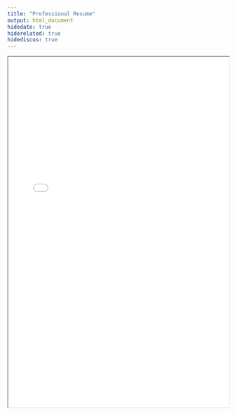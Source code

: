 ```yaml
---
title: "Professional Resume"
output: html_document
hidedate: true
hiderelated: true
hidediscus: true
---
```


<center>
<iframe src="/professionalresume.pdf" width="100%" height="800" border="0"></iframe>
</center>
